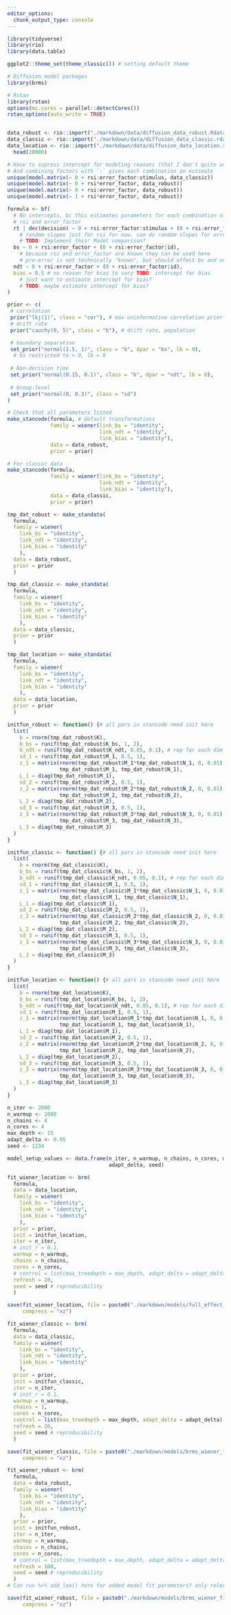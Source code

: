 ```yaml
---
editor_options:
  chunk_output_type: console
---
```

```r
library(tidyverse)
library(rio)
library(data.table)

ggplot2::theme_set(theme_classic()) # setting default theme

# Diffusion model packages
library(brms)

# Rstan
library(rstan)
options(mc.cores = parallel::detectCores())
rstan_options(auto_write = TRUE)

```

```r

```

```r
data_robust <- rio::import("./markdown/data/diffusion_data_robust.Rdata")
data_classic <- rio::import("./markdown/data/diffusion_data_classic.rdata")
data_location <- rio::import("./markdown/data/diffusion_data_location.rdata") %>% 
  head(20000)
```

```r
# Have to supress intercept for modeling reasons (that I don't quite understand myself)
# And combining factors with `:` gives each combination an estimate
unique(model.matrix(~ 0 + rsi:error_factor:stimulus, data_classic))
unique(model.matrix(~ 0 + rsi*error_factor, data_robust))
unique(model.matrix(~ 0 + rsi:error_factor, data_robust))
unique(model.matrix(~ 1 + rsi*error_factor, data_robust))
```

```r
formula <- bf(
  # No intercepts, bc this estimates parameters for each combination of
  # rsi and error_factor
  rt | dec(decision) ~ 0 + rsi:error_factor:stimulus + (0 + rsi:error_factor:stimulus|id),
    # random slopes just for rsi for now. can do random slopes for error_factor later
    # TODO: Implement this! Model comparison?
  bs ~ 0 + rsi:error_factor + (0 + rsi:error_factor|id),
    # because rsi and error_factor are known they can be used here
    # pre-error is not technically "known", but should affect bs and ndt nonetheless
  ndt ~ 0 + rsi:error_factor + (0 + rsi:error_factor|id),
  bias = 0.5 # no reason for bias to vary TODO: intercept for bias
    # just want to estimate intercept for bias?
    # TODO: maybe estimate intercept for bias? 
)
```

```r
prior <- c(
 # correlation
 prior("lkj(1)", class = "cor"), # max uninformative correlation prior
 # drift rate
 prior("cauchy(0, 5)", class = "b"), # drift rate, population

 # boundary separation
 set_prior("normal(1.5, 1)", class = "b", dpar = "bs", lb = 0), 
  # bs restricted to > 0, lb = 0
 
 # Non-decision time
 set_prior("normal(0.15, 0.1)", class = "b", dpar = "ndt", lb = 0),
 
 # Group-level
 set_prior("normal(0, 0.3)", class = "sd")
)
```

```r
# Check that all parameters listed
make_stancode(formula, # default transformations
              family = wiener(link_bs = "identity", 
                              link_ndt = "identity",
                              link_bias = "identity"),
              data = data_robust, 
              prior = prior)

# For classic data
make_stancode(formula, 
              family = wiener(link_bs = "identity", 
                              link_ndt = "identity",
                              link_bias = "identity"),
              data = data_classic, 
              prior = prior)
```

```r
tmp_dat_robust <- make_standata(
  formula, 
  family = wiener(
    link_bs = "identity", 
    link_ndt = "identity",
    link_bias = "identity"
    ),
  data = data_robust,
  prior = prior
  )

tmp_dat_classic <- make_standata(
  formula, 
  family = wiener(
    link_bs = "identity", 
    link_ndt = "identity",
    link_bias = "identity"
    ),
  data = data_classic,
  prior = prior
  )

tmp_dat_location <- make_standata(
  formula, 
  family = wiener(
    link_bs = "identity", 
    link_ndt = "identity",
    link_bias = "identity"
    ),
  data = data_location,
  prior = prior
  )
```

```r
initfun_robust <- function() {# all pars in stancode need init here
  list(
    b = rnorm(tmp_dat_robust$K), 
    b_bs = runif(tmp_dat_robust$K_bs, 1, 2),
    b_ndt = runif(tmp_dat_robust$K_ndt, 0.05, 0.1), # rep for each dim in ndt
    sd_1 = runif(tmp_dat_robust$M_1, 0.5, 1),
    z_1 = matrix(rnorm(tmp_dat_robust$M_1*tmp_dat_robust$N_1, 0, 0.01),
                 tmp_dat_robust$M_1, tmp_dat_robust$N_1),
    L_1 = diag(tmp_dat_robust$M_1),
    sd_2 = runif(tmp_dat_robust$M_2, 0.5, 1),
    z_2 = matrix(rnorm(tmp_dat_robust$M_2*tmp_dat_robust$N_2, 0, 0.01),
                 tmp_dat_robust$M_2, tmp_dat_robust$N_2),
    L_2 = diag(tmp_dat_robust$M_2),
    sd_3 = runif(tmp_dat_robust$M_3, 0.5, 1),
    z_3 = matrix(rnorm(tmp_dat_robust$M_3*tmp_dat_robust$N_3, 0, 0.01),
                 tmp_dat_robust$M_3, tmp_dat_robust$N_3),
    L_3 = diag(tmp_dat_robust$M_3)
  )
}

initfun_classic <- function() {# all pars in stancode need init here
  list(
    b = rnorm(tmp_dat_classic$K),
    b_bs = runif(tmp_dat_classic$K_bs, 1, 2),
    b_ndt = runif(tmp_dat_classic$K_ndt, 0.05, 0.1), # rep for each dim in ndt
    sd_1 = runif(tmp_dat_classic$M_1, 0.5, 1),
    z_1 = matrix(rnorm(tmp_dat_classic$M_1*tmp_dat_classic$N_1, 0, 0.01),
                 tmp_dat_classic$M_1, tmp_dat_classic$N_1),
    L_1 = diag(tmp_dat_classic$M_1),
    sd_2 = runif(tmp_dat_classic$M_2, 0.5, 1),
    z_2 = matrix(rnorm(tmp_dat_classic$M_2*tmp_dat_classic$N_2, 0, 0.01),
                 tmp_dat_classic$M_2, tmp_dat_classic$N_2),
    L_2 = diag(tmp_dat_classic$M_2),
    sd_3 = runif(tmp_dat_classic$M_3, 0.5, 1),
    z_3 = matrix(rnorm(tmp_dat_classic$M_3*tmp_dat_classic$N_3, 0, 0.01),
                 tmp_dat_classic$M_3, tmp_dat_classic$N_3),
    L_3 = diag(tmp_dat_classic$M_3)
  )
}

initfun_location <- function() {# all pars in stancode need init here
  list(
    b = rnorm(tmp_dat_location$K),
    b_bs = runif(tmp_dat_location$K_bs, 1, 2),
    b_ndt = runif(tmp_dat_location$K_ndt, 0.05, 0.1), # rep for each dim in ndt
    sd_1 = runif(tmp_dat_location$M_1, 0.5, 1),
    z_1 = matrix(rnorm(tmp_dat_location$M_1*tmp_dat_location$N_1, 0, 0.01),
                 tmp_dat_location$M_1, tmp_dat_location$N_1),
    L_1 = diag(tmp_dat_location$M_1),
    sd_2 = runif(tmp_dat_location$M_2, 0.5, 1),
    z_2 = matrix(rnorm(tmp_dat_location$M_2*tmp_dat_location$N_2, 0, 0.01),
                 tmp_dat_location$M_2, tmp_dat_location$N_2),
    L_2 = diag(tmp_dat_location$M_2),
    sd_3 = runif(tmp_dat_location$M_3, 0.5, 1),
    z_3 = matrix(rnorm(tmp_dat_location$M_3*tmp_dat_location$N_3, 0, 0.01),
                 tmp_dat_location$M_3, tmp_dat_location$N_3),
    L_3 = diag(tmp_dat_location$M_3)
  )
}
```

```r
n_iter <- 2000
n_warmup <- 1000
n_chains <- 4
n_cores <- 4
max_depth <- 15
adapt_delta <- 0.95
seed <- 1234

model_setup_values <- data.frame(n_iter, n_warmup, n_chains, n_cores, max_depth,
                                 adapt_delta, seed)
```

```r
fit_wiener_location <- brm(
  formula, 
  data = data_location,
  family = wiener(
    link_bs = "identity", 
    link_ndt = "identity",
    link_bias = "identity"
    ),
  prior = prior, 
  init = initfun_location,
  iter = n_iter, 
  # init_r = 0.1,
  warmup = n_warmup, 
  chains = n_chains,
  cores = n_cores, 
  # control = list(max_treedepth = max_depth, adapt_delta = adapt_delta),
  refresh = 20,
  seed = seed # reproducibility
  )
```

```r
save(fit_wiener_location, file = paste0("./markdown/models/full_effect_location_", Sys.Date(), ".rda"),
     compress = "xz")
```

```r
fit_wiener_classic <- brm(
  formula, 
  data = data_classic,
  family = wiener(
    link_bs = "identity", 
    link_ndt = "identity",
    link_bias = "identity"
    ),
  prior = prior, 
  init = initfun_classic,
  iter = n_iter, 
  # init_r = 0.1,
  warmup = n_warmup, 
  chains = 1,
  cores = n_cores, 
  control = list(max_treedepth = max_depth, adapt_delta = adapt_delta),
  refresh = 20,
  seed = seed # reproducibility
  )
```

```r
save(fit_wiener_classic, file = paste0("./markdown/models/brms_wiener_fit_classic_", Sys.Date(), ".rda"),
     compress = "xz")
```

```r
fit_wiener_robust <- brm(
  formula, 
  data = data_robust,
  family = wiener(
    link_bs = "identity", 
    link_ndt = "identity",
    link_bias = "identity"
    ),
  prior = prior, 
  init = initfun_robust,
  iter = n_iter, 
  warmup = n_warmup, 
  chains = n_chains,
  cores = n_cores, 
  # control = list(max_treedepth = max_depth, adapt_delta = adapt_delta),
  refresh = 100,
  seed = seed # reproducibility
  )
# Can run %>% add_loo() here for added model fit parameters? only relevant for model comparison?
```

```r
save(fit_wiener_robust, file = paste0("./markdown/models/brms_wiener_fit_robust_", Sys.Date(), ".rda"),
     compress = "xz")
```
